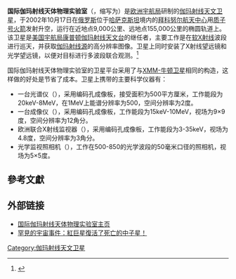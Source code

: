 {{noteTA|G1=物理学
|1=zh:美国宇航局; zh-hans:美国宇航局; zh-hant:美國國家航空暨太空總署;
|2=zh-hans:欧洲宇航局; zh-hant:歐洲太空總署;
|3=zh-hans:俄罗斯联邦宇航局; zh-hant:俄羅斯聯邦太空總署;
|4=zh-hans:厘米; zh-hant:公分;
|5=zh-hans:千米; zh-hant:公里;
|6=zh-hans:米; zh-hant:公尺;
}}
{{Infobox Space Telescope
| bgcolour = 
| name = 国际伽玛射线天体物理实验室
| image =
| caption =
| organization = {{lang|en|[[欧洲宇航局|ESA]]}}，{{lang|en|[[美国宇航局|NASA]]}}，{{lang|en|[[俄罗斯联邦航天局|RKA]]}}
| major_contractors = 
| alt_names =
| nssdc_id = 2002-048A
| orbit_type = 橢圓
| height = 9,000-155,000公里
| period = 72小时
| velocity = 
| accel_gravity = 
| launch_date = 2002年10月17日
| launch_location = [[拜科努尔航天中心|拜科努尔航天中心]]
| launch_vehicle = [[质子号火箭|质子号火箭]]
| mission_length = 
| deorbit_date = 
| wavelength = 3keV-10MeV，光学V波段
| mass = 4.1吨
| website = [http://www.esa.int/SPECIALS/Integral/index.html {{lang|en|INTEGRAL Home Page at ESA}}]
| style = 编码孔成像
| diameter = 3.7米
| area = 
| focal_length = 约4米
| coolant = 
| instrument_1_name = 
| instrument_1_characteristics = 
| instrument_2_name = 
| instrument_2_characteristics = 
}}
'''国际伽玛射线天体物理实验室'''（{{lang|en|'''International Gamma-Ray Astrophysics Laboratory'''}}，缩写为{{lang|en|'''INTEGRAL'''}}）是[[欧洲宇航局|欧洲宇航局]]研制的[[伽玛射线天文卫星|伽玛射线天文卫星]]，于2002年10月17日在[[俄罗斯|俄罗斯]]位于[[哈萨克斯坦|哈萨克斯坦]]境内的[[拜科努尔航天中心|拜科努尔航天中心]]用[[质子号火箭|质子号火箭]]发射升空，运行在近地点9,000公里、远地点155,000公里的椭圆轨道上。该卫星是[[美国宇航局|美国宇航局]][[康普顿伽玛射线天文台|康普顿伽玛射线天文台]]的继任者，主要工作是在[[软X射线|软X射线]]波段进行巡天，并获取[[伽玛射线源|伽玛射线源]]的高分辨率图像。卫星上同时安装了X射线望远镜和光学望远镜，以便对目标进行多波段联合观测。<ref>{{cite web |author1=陳輝樺 |title=X 光太空天文台攝影特展 (30)：國際伽瑪射線天體物理實驗室（INTEGRAL) |url=http://aeea.nmns.edu.tw/2012/1204/ap120430.html |website=AEEA 天文教育資訊網 |accessdate=2018-07-31 |archive-date=2018-08-11 |archive-url=https://web.archive.org/web/20180811160820/http://aeea.nmns.edu.tw/2012/1204/ap120430.html |dead-url=no }}</ref>

国际伽玛射线天体物理实验室的卫星平台采用了与[[XMM-牛顿卫星|XMM-牛顿卫星]]相同的构造，这样做的好处是节省了成本。卫星上携带的主要科学仪器有：
* 一台光谱仪（{{lang|en|SPI}}），采用编码孔成像板，接受面积为500平方厘米，工作能段为20keV-8MeV，在1MeV上能谱分辨率为500，空间分辨率为2度。
* 一台成像仪（{{lang|en|IBIS}}），采用编码孔成像板，工作能段为15keV-10MeV，视场为9×9度，空间分辨率为12角分。
* 欧洲联合X射线监视器（{{lang|en|JEM-X}}），采用编码孔成像板，工作能段为3-35keV，视场为4.8度，空间分辨率为3角分。
* 光学监视照相机（{{lang|en|OMC}}），工作在500-850的光学波段的50毫米口径的照相机，视场为5×5度。

==參考文獻==


{{reflist}}
== 外部链接 ==
*[http://www.esa.int/SPECIALS/Integral/index.html 国际伽玛射线天体物理实验室主页]{{WebCite|url=https://www.webcitation.org/698Z3HGdL?url=http://www.esa.int/SPECIALS/Integral/index.html |date=20120713232119 |dateformat=iso }}
*[https://www.youtube.com/watch?v=LDF-m28qa5Q 罕見的宇宙事件：紅巨星復活了死亡的中子星！] {{Wayback|url=https://www.youtube.com/watch?v=LDF-m28qa5Q |date=20210718032115 }}
{{Space telescopes}}

[[Category:伽玛射线天文卫星|Category:伽玛射线天文卫星]]
